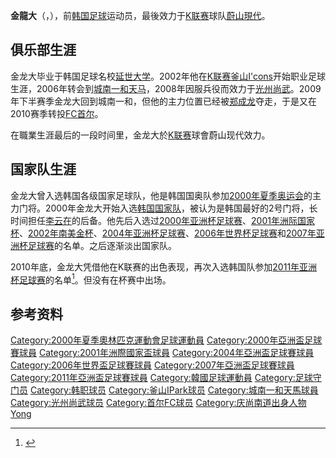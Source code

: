 {{Football player infobox| 
| playername= 金龍大 <br /> {{lang|ko|김용대}}
| image    = Kim Yong-Dae.jpg
| fullname = 金龍大 <br /> {{lang|ko|김용대}}
| englishfullname = Kim Yong-Dae
| nickname    = 
| height      = {{height|meters=1.89}}
| dateofbirth = {{birth date and age|1979|10|11}}
| cityofbirth = [[慶尙南道|慶尙南道]][[密陽市|密陽市]]
| countryofbirth = {{KOR}}
| clubnumber = 1
| currentclub  = [[蔚山現代|蔚山現代]]
| position = [[守门员|守门员]]
| youthyears = 1998–2001
| youthclubs = [[延世大学|延世大学]]
| years = 2002–2005<br>2006–2007<br>2008–2009<br>2009<br>2010–2015<br>2016-2018
| clubs = [[釜山I'Park足球俱乐部|釜山I'cons]]<br>[[城南一和天马|城南一和天马]]<br>[[光州尚武|光州尚武]]<br>[[城南一和天马|城南一和天马]]<br>[[FC首尔|FC首尔]]<br>[[蔚山現代|蔚山現代]]
| caps(goals) = {{0}}85 {{0}}(0)<br>{{0}}51 {{0}}(0)<br>{{0}}50 {{0}}(0)<br>{{0}}{{0}}2 {{0}}(0)<br>{{0}}30 {{0}}(0)<br>{{0}}24 {{0}}(0)
| nationalyears =1999<br>1999–2000<br>2000–2011
| nationalteam = 韩国U20<br>韩国U23<br>[[韩国国家足球队|韩国]]
| nationalcaps(goals) = <br>{{0}}22 {{0}}(0)<br>{{0}}21 {{0}}(0)
| pcupdate = 
| ntupdate = 
}}
'''金龍大'''（{{lang|ko|김용대}}，{{bd|1979年|10月11日|||K}}），前[[韩国|韩国]][[足球|足球]]运动员，最後效力于[[K联赛|K联赛]]球队[[蔚山現代|蔚山現代]]。

==俱乐部生涯==
金龙大毕业于韩国足球名校[[延世大学|延世大学]]。2002年他在[[K联赛|K联赛]][[釜山I'Park足球俱乐部|釜山I'cons]]开始职业足球生涯，2006年转会到[[城南一和天马|城南一和天马]]，2008年因服兵役而效力于[[光州尚武|光州尚武]]。2009年下半赛季金龙大回到城南一和，但他的主力位置已经被[[郑成龙|郑成龙]]夺走，于是又在2010赛季转投[[FC首尔|FC首尔]]。

在職業生涯最后的一段时间里，金龙大於[[K联赛|K联赛]]球會蔚山现代效力。

==国家队生涯==
金龙大曾入选韩国各级国家足球队，他是韩国国奥队参加[[2000年夏季奥林匹克运动会足球比赛|2000年夏季奥运会]]的主力门将。2000年金龙大开始入选[[韩国国家足球队|韩国国家队]]，被认为是韩国最好的2号门将，长时间担任[[李云在|李云在]]的后备。他先后入选过[[2000年亚洲杯足球赛|2000年亚洲杯足球赛]]、[[2001年洲际国家杯|2001年洲际国家杯]]、[[2002年南美金杯|2002年南美金杯]]、[[2004年亚洲杯足球赛|2004年亚洲杯足球赛]]、[[2006年世界杯足球赛|2006年世界杯足球赛]]和[[2007年亚洲杯足球赛|2007年亚洲杯足球赛]]的名单。之后逐渐淡出国家队。

2010年底，金龙大凭借他在K联赛的出色表现，再次入选韩国队参加[[2011年亚洲杯足球赛|2011年亚洲杯足球赛]]的名单<ref>{{Cite web |url=http://sports.sohu.com/20101225/n278502401.shtml |title=日韩公布亚洲杯名单 本田圭佑朴智星领衔最强阵 |accessdate=2011-03-19 |archive-date=2014-01-03 |archive-url=https://web.archive.org/web/20140103162754/http://sports.sohu.com/20101225/n278502401.shtml |dead-url=no }}</ref>。但没有在杯赛中出场。

== 参考资料 ==
{{reflist}}

{{2006年世界杯足球赛南韩参赛名单}}
{{2011年亚洲杯足球赛韩国参赛名单}}

{{DEFAULTSORT:Kim Yong-Dae}}
[[Category:2000年夏季奧林匹克運動會足球運動員|Category:2000年夏季奧林匹克運動會足球運動員]]
[[Category:2000年亞洲盃足球賽球員|Category:2000年亞洲盃足球賽球員]]
[[Category:2001年洲際國家盃球員|Category:2001年洲際國家盃球員]]
[[Category:2004年亞洲盃足球賽球員|Category:2004年亞洲盃足球賽球員]]
[[Category:2006年世界盃足球賽球員|Category:2006年世界盃足球賽球員]]
[[Category:2007年亞洲盃足球賽球員|Category:2007年亞洲盃足球賽球員]]
[[Category:2011年亞洲盃足球賽球員|Category:2011年亞洲盃足球賽球員]]
[[Category:韓國足球運動員|Category:韓國足球運動員]]
[[Category:足球守门员|Category:足球守门员]]
[[Category:韩职球员|Category:韩职球员]]
[[Category:釜山IPark球员|Category:釜山IPark球员]]
[[Category:城南一和天馬球員|Category:城南一和天馬球員]]
[[Category:光州尚武球员|Category:光州尚武球员]]
[[Category:首尔FC球员|Category:首尔FC球员]]
[[Category:庆尚南道出身人物|Category:庆尚南道出身人物]]
[[Category:金姓|Yong]]